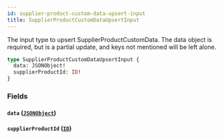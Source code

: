 ```yaml
---
id: supplier-product-custom-data-upsert-input
title: SupplierProductCustomDataUpsertInput
---
```


The input type to upsert SupplierProductCustomData.
The data object is required, but is a partial update, and keys not mentioned will be left alone.

```graphql
type SupplierProductCustomDataUpsertInput {
  data: JSONObject!
  supplierProductId: ID!
}
```

### Fields

#### `data` ([`JSONObject`](/developers/supplier-apis/supply-api/graphql/reference/scalars/jsonobject))

#### `supplierProductId` ([`ID`](/developers/supplier-apis/supply-api/graphql/reference/scalars/id))
